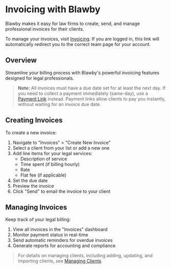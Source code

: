 # Invoicing with Blawby

Blawby makes it easy for law firms to create, send, and manage professional invoices for their clients.

To manage your invoices, visit [Invoicing](https://blawby.com/invoicing). If you are logged in, this link will automatically redirect you to the correct team page for your account.

## Overview

Streamline your billing process with Blawby's powerful invoicing features designed for legal professionals.

> **Note:** All invoices must have a due date set for at least the next day. If you need to collect a payment immediately (same-day), use a [Payment Link](/payment-processing) instead. Payment links allow clients to pay you instantly, without waiting for an invoice due date.

## Creating Invoices

To create a new invoice:

1. Navigate to "Invoices" > "Create New Invoice"
2. Select a client from your list or add a new one
3. Add line items for your legal services:
   - Description of service
   - Time spent (if billing hourly)
   - Rate
   - Flat fee (if applicable)
4. Set the due date
5. Preview the invoice
6. Click "Send" to email the invoice to your client

## Managing Invoices

Keep track of your legal billing:

1. View all invoices in the "Invoices" dashboard
2. Monitor payment status in real-time
3. Send automatic reminders for overdue invoices
4. Generate reports for accounting and compliance

> For details on managing clients, including adding, updating, and importing clients, see [Managing Clients](/clients). 